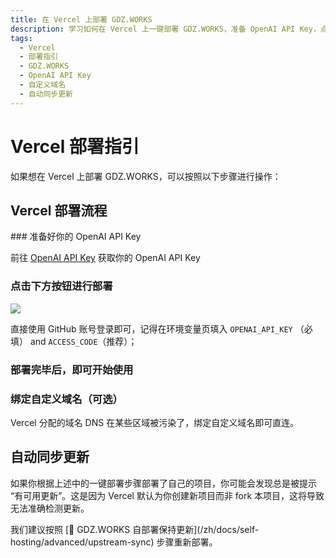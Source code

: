 ```yaml
---
title: 在 Vercel 上部署 GDZ.WORKS
description: 学习如何在 Vercel 上一键部署 GDZ.WORKS，准备 OpenAI API Key，点击按钮进行部署，绑定自定义域名，自动同步更新等。
tags:
  - Vercel
  - 部署指引
  - GDZ.WORKS
  - OpenAI API Key
  - 自定义域名
  - 自动同步更新
---
```


# Vercel 部署指引

如果想在 Vercel 上部署 GDZ.WORKS，可以按照以下步骤进行操作：

## Vercel 部署流程

<Steps>
  ### 准备好你的 OpenAI API Key

  前往 [OpenAI API Key](https://platform.openai.com/account/api-keys) 获取你的 OpenAI API Key

  ### 点击下方按钮进行部署

  [![][deploy-button-image]][deploy-link]

  直接使用 GitHub 账号登录即可，记得在环境变量页填入 `OPENAI_API_KEY` （必填） and `ACCESS_CODE`（推荐）；

  ### 部署完毕后，即可开始使用

  ### 绑定自定义域名（可选）

  Vercel 分配的域名 DNS 在某些区域被污染了，绑定自定义域名即可直连。
</Steps>

## 自动同步更新

如果你根据上述中的一键部署步骤部署了自己的项目，你可能会发现总是被提示 “有可用更新”。这是因为 Vercel 默认为你创建新项目而非 fork 本项目，这将导致无法准确检测更新。

<Callout>
  我们建议按照 [📘 GDZ.WORKS 自部署保持更新](/zh/docs/self-hosting/advanced/upstream-sync)
  步骤重新部署。
</Callout>

[deploy-button-image]: https://vercel.com/button
[deploy-link]: https://vercel.com/new/clone?repository-url=https%3A%2F%2Fgithub.com%2Flobehub%2Flobe-chat&env=OPENAI_API_KEY,ACCESS_CODE&envDescription=Find%20your%20OpenAI%20API%20Key%20by%20click%20the%20right%20Learn%20More%20button.%20%7C%20Access%20Code%20can%20protect%20your%20website&envLink=https%3A%2F%2Fplatform.openai.com%2Faccount%2Fapi-keys&project-name=lobe-chat&repository-name=lobe-chat
